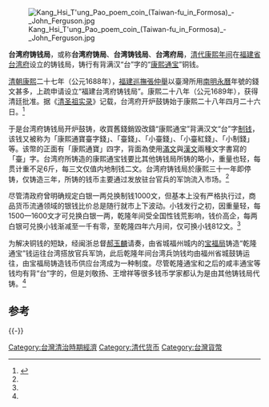 {{Redirect2|台錢|[[臺制|臺制]]質量單位|錢 (單位)}}
[[File:Kang_Hsi_T'ung_Pao_poem_coin_(Taiwan-fu_in_Formosa)_-_John_Ferguson.jpg|thumb]]

'''台湾府铸钱局'''，或称'''台湾府铸局'''、'''台湾铸钱局'''、'''台湾府局'''，[[清代|清代]][[康熙年间|康熙年间]]在[[福建省|福建省]][[台湾府|台湾府]]设立的铸钱局，铸行有背满汉“台”字的“[[康熙通宝|康熙通宝]]”铜钱。

[[清朝|清朝]][[康熙|康熙]]二十七年（公元1688年），[[福建巡撫|福建巡撫]][[張仲舉_(清朝)|張仲舉]]以臺灣所用[[南明|南明]][[永曆_(南明)|永曆]]年號的錢文甚多，上疏申请设立“福建台湾府铸钱局”。康熙二十八年（公元1689年），获得清廷批准。据《[[清圣祖实录|清圣祖实录]]》记载，台湾府开炉鼓铸始于康熙二十八年四月二十六日。<ref name="xiaok">{{cite journal|author1=叶真铭|title=乾隆时期福建宝福局为台湾铸钱小考|journal=中国钱币|date=2008|issue=4}}</ref>

于是台湾府铸钱局开炉鼓铸，收買舊錢銷毀改鑄“康熙通宝”背满汉文“台”字[[制钱|制钱]]，该钱又被称为「康熙通寶臺字錢」、「臺錢」、「小臺錢」、「小臺紅錢」、「小制錢」等。该幣的正面有「康熙通寶」四字，背面為使用[[滿文|滿文]]與[[汉字|漢文]]兩種文字書寫的「臺」字。台湾府所铸造的康熙通宝钱要比其他铸钱局所铸的略小，重量也轻，每贯计重不足6斤，每三文仅值内地制钱二文。台湾府铸钱局於康熙三十一年即停铸，仅铸造三年，所铸的钱币主要通过发放驻台官兵的军饷流入市场。<ref name="xiaok"/>

尽管清政府曾明确规定白银一两兑换制钱1000文，但基本上没有严格执行过，商品货币流通领域的银钱比价总是随行就市上下波动。小钱发行之初，因重量轻，每1500—1600文才可兑换白银一两，乾隆年间受全国性钱荒影响，钱价高企，每两白银可兑换小钱渐减至一千有零，至乾隆四年六月间，仅可换小钱812文。<ref name="xiaok"/>

为解决铜钱的短缺，经闽浙总督[[郝玉麟|郝玉麟]]请奏，由省城福州城内的[[宝福局|宝福局]]铸造“乾隆通宝”钱运往台湾搭放官兵军饷，此后乾隆年间台湾兵饷钱均由福州省城鼓铸运往，由宝福局铸造钱币供应台湾成为一种制度。尽管乾隆通宝和之后的咸丰通宝等钱均有背“台”字的，但是刘敬扬、王增祥等很多钱币学家都认为是由其他铸钱局代铸。<ref name="xiaok"/>

== 参考 ==
{{reflist|2}}

{{-}}
{{台湾货币}}
{{清代货币}}
{{DEFAULTSORT:Tai}}
[[Category:台灣清治時期經濟|Category:台灣清治時期經濟]]
[[Category:清代货币|Category:清代货币]]
[[Category:台灣貨幣|Category:台灣貨幣]]